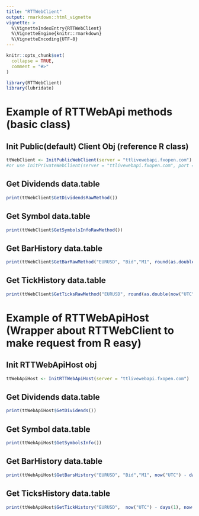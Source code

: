 ```yaml
---
title: "RTTWebClient"
output: rmarkdown::html_vignette
vignette: >
  %\VignetteIndexEntry{RTTWebClient}
  %\VignetteEngine{knitr::rmarkdown}
  %\VignetteEncoding{UTF-8}
---
```


```r
knitr::opts_chunk$set(
  collapse = TRUE,
  comment = "#>"
)
```

```r
library(RTTWebClient)
library(lubridate)
```

# Example of RTTWebApi methods (basic class)

## Init Public(default) Client Obj (reference R class)
```r
ttWebClient <- InitPublicWebClient(server = "ttlivewebapi.fxopen.com")
#or use InitPrivateWebClient(server = "ttlivewebapi.fxopen.com", port = 8443, id = "", key = "", secret = "") to set a private connect. Need set HMAC id, key and secret
```

## Get Dividends data.table
```r
print(ttWebClient$GetDividendsRawMethod())
```

## Get Symbol data.table
```r
print(ttWebClient$GetSymbolsInfoRawMethod())
```

## Get BarHistory data.table
```r
print(ttWebClient$GetBarRawMethod("EURUSD", "Bid","M1", round(as.double(now("UTC")) * 1000), count = -10))
```

## Get TickHistory data.table
```r
print(ttWebClient$GetTicksRawMethod("EURUSD", round(as.double(now("UTC")) * 1000), count = -10))
```


# Example of RTTWebApiHost (Wrapper about RTTWebClient to make request from R easy)

## Init RTTWebApiHost obj
```r
ttWebApiHost <- InitRTTWebApiHost(server = "ttlivewebapi.fxopen.com")
```

## Get Dividends data.table
```r
print(ttWebApiHost$GetDividends())
```

## Get Symbol data.table
```r
print(ttWebApiHost$GetSymbolsInfo())
```

## Get BarHistory data.table
```r
print(ttWebApiHost$GetBarsHistory("EURUSD", "Bid","M1", now("UTC") - days(1), now("UTC")))
```

## Get TicksHistory data.table
```r
print(ttWebApiHost$GetTickHistory("EURUSD",  now("UTC") - days(1), now("UTC")))
```
